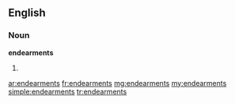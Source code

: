 ==English==

===Noun===
'''endearments'''

# {{plural of|[[endearment]]}}

[[ar:endearments]]
[[fr:endearments]]
[[mg:endearments]]
[[my:endearments]]
[[simple:endearments]]
[[tr:endearments]]